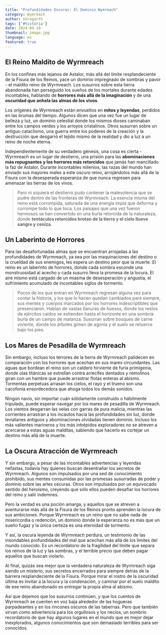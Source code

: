 ```yaml
---
title: "Profundidades Oscuras: El Dominio Wymreach"
category: Wymreach
author: Vorogarth
tags: ['#historia']
date: 2024-04-10
thumbnail: image.jpg
language: es
featured: true
---
```


## El Reino Maldito de Wyrmreach

En los confines más lejanos de Astalor, más allá del límite resplandeciente de la Fisura de los Reinos, yace un dominio impregnado de sombras y pavor - el maldito reino de Wyrmreach. Los susurros sobre esta tierra abandonada han perseguido los sueños de los mortales durante edades incontables, hablando de **horrores más allá de la imaginación** y de una **oscuridad que anhela las almas de los vivos**.

Los orígenes de Wyrmreach están envueltos en **mitos y leyendas**, perdidos en las brumas del tiempo. Algunos dicen que una vez fue un lugar de belleza y luz, un dominio celestial donde los mismos dioses caminaban entre los campos verdes y los arroyos cristalinos. Otros susurran sobre un antiguo cataclismo, una guerra entre los poderes de la creación y la destrucción que desgarró el tejido mismo de la realidad y dio a luz a un reino de noche eterna.

Independientemente de su verdadero génesis, una cosa es cierta - Wyrmreach es un lugar de destierro, una prisión para las **abominaciones más repugnantes y los horrores más retorcidos** que jamás han mancillado la faz de Astalor. Durante incontables milenios, las razas del mundo han enviado sus mayores males a este oscuro reino, arrojándolos más allá de la Fisura con la desesperada esperanza de que nunca regresen para amenazar las tierras de los vivos.

> Pero ni siquiera el destierro pudo contener la malevolencia que se pudre dentro de las fronteras de Wyrmreach. La esencia misma del reino está corrompida, saturada de una energía impía que deforma y corrompe todo lo que toca. Los paisajes que una vez fueron hermosos se han convertido en una burla retorcida de la naturaleza, donde **tentáculos retorcidos brotan de la tierra y el cielo llueve sangre y ceniza**.

## Un Laberinto de Horrores

Para las desafortunadas almas que se encuentran arrojadas a las profundidades de Wyrmreach, ya sea por las maquinaciones del destino o la crueldad de sus enemigos, les espera un destino peor que la muerte. El reino es un laberinto de horrores, donde cada sombra esconde una monstruosidad al acecho y cada susurro lleva la promesa de la locura. El aire mismo está cargado de un miasma de desesperación y angustia, el sufrimiento acumulado de incontables siglos de tormento.

> Pocos de los que entran en Wyrmreach regresan alguna vez para contar la historia, y los que lo hacen quedan cambiados para siempre, sus mentes y cuerpos marcados por los horrores indescriptibles que presenciaron. Hablan de vastas llanuras de huesos, donde los restos de ejércitos caídos se extienden hasta el horizonte en una sombría burla de un campo de matanza. Susurran sobre bosques de carne viviente, donde los árboles gimen de agonía y el suelo se retuerce bajo los pies.

## Los Mares de Pesadilla de Wyrmreach

Sin embargo, incluso los terrores de la tierra de Wyrmreach palidecen en comparación con los horrores que acechan en sus mares circundantes. Las aguas que bordean el reino son un caldero hirviente de furia primigenia, donde olas titánicas se estrellan contra arrecifes dentados y remolinos giran con un hambre que puede arrastrar flotas enteras al abismo. Tormentas perpetuas arrasan los cielos, el rayo y el trueno son una cacofonía ensordecedora que ahoga todos los demás sonidos.

Ningún navío, sin importar cuán sólidamente construido o hábilmente tripulado, puede esperar navegar por los mares de pesadilla de Wyrmreach. Los vientos desgarran las velas con garras de pura malicia, mientras las corrientes arrastran a los incautos hacia las profundidades sin luz, donde leviatanes antiguos y abominaciones olvidadas tienen dominio. Incluso los más valientes marineros y los más intrépidos exploradores no se atreven a acercarse a estas aguas malditas, sabiendo que hacerlo es cortejar un destino más allá de la muerte.

## La Oscura Atracción de Wyrmreach

Y sin embargo, a pesar de las incontables advertencias y leyendas nefastas, todavía hay quienes buscan desentrañar los secretos de Wyrmreach. Algunos son impulsados por una sed de conocimiento prohibido, sus mentes consumidas por las promesas susurradas de poder y dominio sobre las artes oscuras. Otros son impulsados por un equivocado sentido del heroísmo, creyendo que sólo ellos pueden desafiar los horrores del reino y salir indemnes.

Pero la verdad es una poción amarga, y aquellos que se atreven a aventurarse más allá de la Fisura de los Reinos pronto aprenden la locura de sus ambiciones. Porque Wyrmreach es un reino que no sabe nada de misericordia o redención, un dominio donde la esperanza no es más que un sueño fugaz y la única certeza es una eternidad de tormento.

Y así, la oscura leyenda de Wyrmreach perdura, un testimonio de las insondables profundidades del mal que acechan más allá de los límites del mundo conocido. Es un recordatorio de la fragilidad del límite que separa los reinos de la luz y las sombras, y el terrible precio que deben pagar aquellos que buscan violarlo.

Al final, quizás sea mejor que la verdadera naturaleza de Wyrmreach siga siendo un misterio, sus secretos encerrados para siempre detrás de la barrera resplandeciente de la Fisura. Porque mirar el rostro de la oscuridad última es invitar a la locura y la condenación, y caminar por el suelo maldito de ese reino abandonado es entregar la propia alma al abismo.

Así que dejemos que los susurros continúen, y que los cuentos de Wyrmreach se cuenten en voz baja alrededor de las hogueras parpadeantes y en los rincones oscuros de las tabernas. Pero que también sirvan como advertencia para los orgullosos y los necios, un sombrío recordatorio de que hay algunos lugares en el mundo que es mejor dejar inexplorados, algunos conocimientos que son demasiado terribles para ser conocidos.
